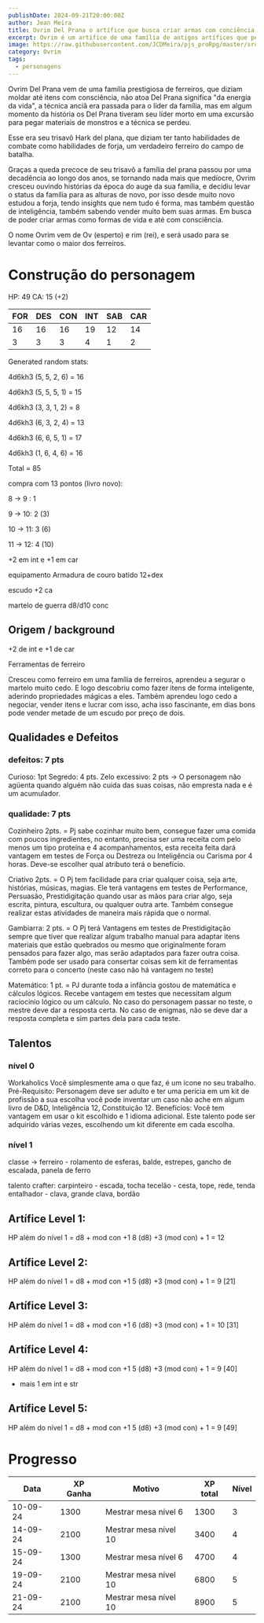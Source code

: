 ```yaml
---
publishDate: 2024-09-21T20:00:00Z
author: Jean Meira
title: Ovrim Del Prana o artífice que busca criar armas com conciência
excerpt: Ovrim é um artífice de uma família de antigos artífices que perdeu seu brilho.
image: https://raw.githubusercontent.com/JCDMeira/pjs_proRpg/master/src/assets/images/ovrim.jpeg
category: Ovrim
tags:
  - personagens
---
```


Ovrim Del Prana vem de uma família prestigiosa de ferreiros, que diziam moldar até itens com consciência, não atoa Del Prana significa "da energia da vida", a técnica anciã era passada para o líder da família, mas em algum momento da história os Del Prana tiveram seu líder morto em uma excursão para pegar materiais de monstros e a técnica se perdeu.

Esse era seu trisavô Hark del plana, que diziam ter tanto habilidades de combate como habilidades de forja, um verdadeiro ferreiro do campo de batalha.

Graças a queda precoce de seu trisavô a família del prana passou por uma decadência ao longo dos anos, se tornando nada mais que medíocre, Ovrim cresceu ouvindo histórias da época do auge da sua família, e decidiu levar o status da família para as alturas de novo, por isso desde muito novo estudou a forja, tendo insights que nem tudo é forma, mas também questão de inteligência, também sabendo vender muito bem suas armas. Em busca de poder criar armas como formas de vida e até com consciência.

O nome Ovrim vem de Ov (esperto) e rim (rei), e será usado para se levantar como o maior dos ferreiros.

# Construção do personagem

HP: 49
CA: 15 (+2)

| FOR | DES | CON | INT | SAB | CAR |
| --- | --- | --- | --- | --- | --- |
| 16  | 16  | 16  | 19  | 12  | 14  |
| 3   | 3   | 3   | 4   | 1   | 2   |

Generated random stats:

4d6kh3 (5, 5, 2, 6) = 16

4d6kh3 (5, 5, 5, 1) = 15

4d6kh3 (3, 3, 1, 2) = 8

4d6kh3 (6, 3, 2, 4) = 13

4d6kh3 (6, 6, 5, 1) = 17

4d6kh3 (1, 6, 4, 6) = 16

Total = 85

compra com 13 pontos (livro novo):

8 -> 9 : 1

9 -> 10: 2 (3)

10 -> 11: 3 (6)

11 -> 12: 4 (10)

+2 em int e +1 em car

equipamento
Armadura de couro batido 12+dex

escudo +2 ca

martelo de guerra d8/d10 conc

## Origem / background

+2 de int e +1 de car

Ferramentas de ferreiro

Cresceu como ferreiro em uma família de ferreiros, aprendeu a segurar o martelo muito cedo. E logo descobriu como fazer itens de forma inteligente, aderindo propriedades mágicas a eles. Também aprendeu logo cedo a negociar, vender itens e lucrar com isso, acha isso fascinante, em dias bons pode vender metade de um escudo por preço de dois.

## Qualidades e Defeitos

### defeitos: 7 pts

Curioso: 1pt
Segredo: 4 pts.
Zelo excessivo: 2 pts -> O personagem não agüenta quando alguém não cuida das suas
coisas, não empresta nada e é um acumulador.

### qualidade: 7 pts

Cozinheiro 2pts. = Pj sabe cozinhar muito bem, consegue fazer uma comida com
poucos ingredientes, no entanto, precisa ser uma receita com pelo menos um tipo
proteína e 4 acompanhamentos, esta receita feita dará vantagem em testes de Força
ou Destreza ou Inteligência ou Carisma por 4 horas. Deve-se escolher qual atributo terá
o benefício.

Criativo 2pts. = O Pj tem facilidade para criar qualquer coisa, seja arte, histórias,
músicas, magias. Ele terá vantagens em testes de Performance, Persuasão,
Prestidigitação quando usar as mãos para criar algo, seja escrita, pintura, escultura, ou
qualquer outra arte. Também consegue realizar estas atividades de maneira mais
rápida que o normal.

Gambiarra: 2 pts. = O Pj terá Vantagens em testes de Prestidigitação sempre que tiver
que realizar algum trabalho manual para adaptar itens materiais que estão quebrados
ou mesmo que originalmente foram pensados para fazer algo, mas serão adaptados
para fazer outra coisa. Também pode ser usado para consertar coisas sem kit de
ferramentas correto para o concerto (neste caso não há vantagem no teste)

Matemático: 1 pt. = PJ durante toda a infância gostou de matemática e cálculos lógicos.
Recebe vantagem em testes que necessitam algum raciocínio lógico ou um cálculo. No
caso do personagem passar no teste, o mestre deve dar a resposta certa. No caso de
enigmas, não se deve dar a resposta completa e sim partes dela para cada teste.

## Talentos

### nível 0

Workaholics
Você simplesmente ama o que faz, é um ícone no seu trabalho.
Pré-Requisito: Personagem deve ser adulto e ter uma perícia em um kit de profissão a
sua escolha você pode inventar um caso não ache em algum livro de D&D,
Inteligência 12, Constituição 12.
Benefícios: Você tem vantagem em usar o kit escolhido e 1 idioma adicional.
Este talento pode ser adquirido várias vezes, escolhendo um kit diferente em cada
escolha.

### nível 1

classe -> ferreiro - rolamento de esferas, balde, estrepes, gancho de escalada, panela de ferro

talento crafter:
carpinteiro - escada, tocha
tecelão - cesta, tope, rede, tenda
entalhador - clava, grande clava, bordão

## Artífice Level 1:

HP além do nível 1 = d8 + mod con +1
8 (d8) +3 (mod con) + 1 = 12

## Artífice Level 2:

HP além do nível 1 = d8 + mod con +1
5 (d8) +3 (mod con) + 1 = 9 [21]

## Artífice Level 3:

HP além do nível 1 = d8 + mod con +1
6 (d8) +3 (mod con) + 1 = 10 [31]

## Artífice Level 4:

HP além do nível 1 = d8 + mod con +1
5 (d8) +3 (mod con) + 1 = 9 [40]

- mais 1 em int e str

## Artífice Level 5:

HP além do nível 1 = d8 + mod con +1
5 (d8) +3 (mod con) + 1 = 9 [49]

# Progresso

| Data     | XP Ganha | Motivo                | XP total | Nível |
| -------- | -------- | --------------------- | -------- | ----- |
| 10-09-24 | 1300     | Mestrar mesa nível 6  | 1300     | 3     |
| 14-09-24 | 2100     | Mestrar mesa nível 10 | 3400     | 4     |
| 15-09-24 | 1300     | Mestrar mesa nível 6  | 4700     | 4     |
| 19-09-24 | 2100     | Mestrar mesa nível 10 | 6800     | 5     |
| 21-09-24 | 2100     | Mestrar mesa nível 10 | 8900     | 5     |
